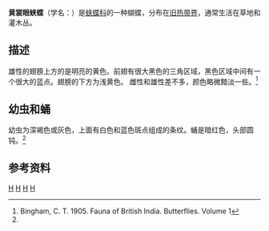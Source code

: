 {{NoteTA
|G1=Butterfly
}}
{{Speciesbox
| taxon = Junonia hierta
| image = Yellow pansy.jpg
| image_caption = 正在展翅的雄性黃裳眼蛺蝶
| binomial_authority = Fabricius, 1798
}}

'''黄裳眼蛱蝶'''（学名：{{lang|en|Junonia hierta}}）是[[蛱蝶科|蛱蝶科]]的一种蝴蝶，分布在[[旧热带界|旧热带界]]，通常生活在草地和灌木丛。

==描述==
雄性的翅膀上方的是明亮的黄色。前翅有很大黑色的三角区域，黑色区域中间有一个很大的蓝点。翅膀的下方为浅黄色。
雌性和雄性差不多，颜色略微黯淡一些。<ref name="bingham">Bingham, C. T. 1905. Fauna of British India. Butterflies. Volume 1</ref>

==幼虫和蛹==
幼虫为深褐色或灰色，上面有白色和蓝色斑点组成的条纹。蛹是暗红色，头部圆钝。<ref name="bingham"/>

==参考资料==
{{reflist}}

{{Commons|Junonia hierta}}
{{taxonbar}}
[[Category:_1798年描述的昆虫|H]]
[[Category:眼蛺蝶屬|H]]
[[Category:中國蝴蝶|H]]
[[Category:香港動物|H]]